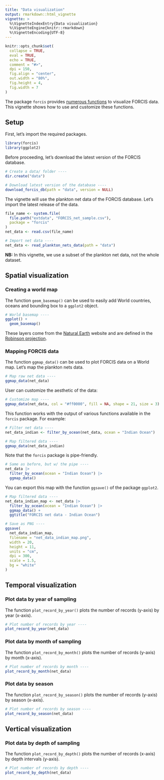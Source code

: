 ```yaml
---
title: "Data visualization"
output: rmarkdown::html_vignette
vignette: >
  %\VignetteIndexEntry{Data visualization}
  %\VignetteEngine{knitr::rmarkdown}
  %\VignetteEncoding{UTF-8}
---
```


```r
knitr::opts_chunk$set(
  collapse = TRUE,
  eval = TRUE,
  echo = TRUE,
  comment = "#>",
  dpi = 150,
  fig.align = "center",
  out.width = "80%",
  fig.height = 4,
  fig.width = 7
)
```

The package `forcis` provides [numerous functions](https://ropensci.github.io/forcis/reference/index.html#visualization-tools) to visualize FORCIS data. This vignette shows how to use and customize these functions.


## Setup

First, let's import the required packages.

```r
library(forcis)
library(ggplot2)
```

Before proceeding, let's download the latest version of the FORCIS database.

```r
# Create a data/ folder ----
dir.create("data")

# Download latest version of the database ----
download_forcis_db(path = "data", version = NULL)
```

The vignette will use the plankton net data of the FORCIS database. Let's import the latest release of the data.

```r
file_name <- system.file(
  file.path("extdata", "FORCIS_net_sample.csv"),
  package = "forcis"
)
net_data <- read.csv(file_name)
```

```r
# Import net data ----
net_data <- read_plankton_nets_data(path = "data")
```

**NB:** In this vignette, we use a subset of the plankton net data, not the whole dataset.


## Spatial visualization

### Creating a world map

The function `geom_basemap()` can be used to easily add World countries, oceans and bounding box to a `ggplot2` object.

```r
# World basemap ----
ggplot() +
  geom_basemap()
```

These layers come from the [Natural Earth](https://www.naturalearthdata.com/) website and are defined in the [Robinson projection](https://epsg.io/54030).



### Mapping FORCIS data

The function `ggmap_data()` can be used to plot FORCIS data on a World map. Let's map the plankton nets data.

```r
# Map raw net data ----
ggmap_data(net_data)
```

User can customize the aesthetic of the data:

```r
# Customize map ----
ggmap_data(net_data, col = "#ff0000", fill = NA, shape = 21, size = 3)
```

This function works with the output of various functions available in the `forcis` package. For example:

```r
# Filter net data ----
net_data_indian <- filter_by_ocean(net_data, ocean = "Indian Ocean")

# Map filtered data ----
ggmap_data(net_data_indian)
```

Note that the `forcis` package is pipe-friendly.

```r
# Same as before, but w/ the pipe ----
net_data |>
  filter_by_ocean(ocean = "Indian Ocean") |>
  ggmap_data()
```

You can export this map with the function `ggsave()` of the package `ggplot2`.


```r
# Map filtered data ----
net_data_indian_map <- net_data |>
  filter_by_ocean(ocean = "Indian Ocean") |>
  ggmap_data() +
  ggtitle("FORCIS net data - Indian Ocean")

# Save as PNG ----
ggsave(
  net_data_indian_map,
  filename = "net_data_indian_map.png",
  width = 20,
  height = 11,
  units = "cm",
  dpi = 300,
  scale = 1.5,
  bg = "white"
)
```


## Temporal visualization

### Plot data by year of sampling

The function `plot_record_by_year()` plots the number of records (y-axis) by year (x-axis).


```r
# Plot number of records by year ----
plot_record_by_year(net_data)
```



### Plot data by month of sampling

The function `plot_record_by_month()` plots the number of records (y-axis) by month (x-axis).

```r
# Plot number of records by month ----
plot_record_by_month(net_data)
```



### Plot data by season

The function `plot_record_by_season()` plots the number of records (y-axis) by season (x-axis).


```r
# Plot number of records by season ----
plot_record_by_season(net_data)
```


## Vertical visualization

### Plot data by depth of sampling

The function `plot_record_by_depth()` plots the number of records (x-axis) by depth intervals (y-axis).


```r
# Plot number of records by depth ----
plot_record_by_depth(net_data)
```
